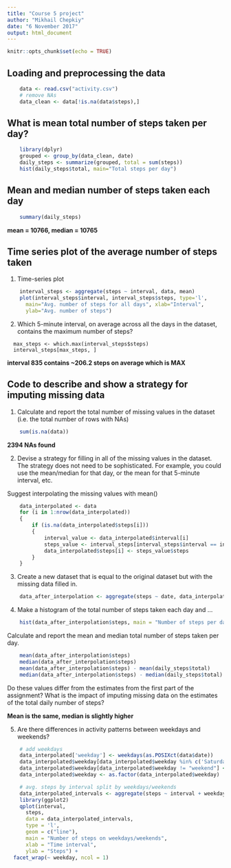 ```yaml
---
title: "Course 5 project"
author: "Mikhail Chepkiy"
date: "6 November 2017"
output: html_document
---
```


```r
knitr::opts_chunk$set(echo = TRUE)
```

## Loading and preprocessing the data
```r
    data <- read.csv("activity.csv")
    # remove NAs
    data_clean <- data[!is.na(data$steps),]
```

## What is mean total number of steps taken per day?
```r
    library(dplyr)
    grouped <- group_by(data_clean, date)
    daily_steps <- summarize(grouped, total = sum(steps))
    hist(daily_steps$total, main="Total steps per day")
```

## Mean and median number of steps taken each day
```r
    summary(daily_steps)
```
**mean = 10766, median = 10765**

## Time series plot of the average number of steps taken
1. Time-series plot
```r
    interval_steps <- aggregate(steps ~ interval, data, mean)
    plot(interval_steps$interval, interval_steps$steps, type='l', 
      main="Avg. number of steps for all days", xlab="Interval", 
      ylab="Avg. number of steps")
```
2. Which 5-minute interval, on average across all the days in the dataset, contains the maximum number of steps?
```[r]
  max_steps <- which.max(interval_steps$steps)
  interval_steps[max_steps, ]
```
**interval 835 contains ~206.2 steps on average which is MAX**

## Code to describe and show a strategy for imputing missing data

1. Calculate and report the total number of missing values in the dataset (i.e. the total number of rows with NAs)

```r
    sum(is.na(data))
```
**2394 NAs found**

2. Devise a strategy for filling in all of the missing values in the dataset. The strategy does not need to be sophisticated. For example, you could use the mean/median for that day, or the mean for that 5-minute interval, etc.

Suggest interpolating the missing values with mean()
```r
    data_interpolated <- data
    for (i in 1:nrow(data_interpolated)) 
    {
        if (is.na(data_interpolated$steps[i])) 
        {
            interval_value <- data_interpolated$interval[i]
            steps_value <- interval_steps[interval_steps$interval == interval_value,]
            data_interpolated$steps[i] <- steps_value$steps
        }
    }
```

3. Create a new dataset that is equal to the original dataset but with the missing data filled in.

```r
    data_after_interpolation <- aggregate(steps ~ date, data_interpolated, sum)
```

4. Make a histogram of the total number of steps taken each day and ... 

```r
    hist(data_after_interpolation$steps, main = "Number of steps per day after interpolation")
```

Calculate and report the mean and median total number of steps taken per day. 

```r
    mean(data_after_interpolation$steps)
    median(data_after_interpolation$steps)
    mean(data_after_interpolation$steps) - mean(daily_steps$total)
    median(data_after_interpolation$steps) - median(daily_steps$total)
```
Do these values differ from the estimates from the first part of the assignment? What is the impact of imputing missing data on the estimates of the total daily number of steps?

**Mean is the same, median is slightly higher**

5. Are there differences in activity patterns between weekdays and weekends?

```r
    # add weekdays
    data_interpolated['weekday'] <- weekdays(as.POSIXct(data$date))
    data_interpolated$weekday[data_interpolated$weekday %in% c('Saturday','Sunday')] <- "weekend"
    data_interpolated$weekday[data_interpolated$weekday != "weekend"] <- "weekday"
    data_interpolated$weekday <- as.factor(data_interpolated$weekday)

    # avg. steps by interval split by weekdays/weekends
    data_interpolated_intervals <- aggregate(steps ~ interval + weekday, data_interpolated, mean)
    library(ggplot2)
    qplot(interval, 
      steps, 
      data = data_interpolated_intervals, 
      type = 'l', 
      geom = c("line"), 
      main = "Number of steps on weekdays/weekends",
      xlab = "Time interval", 
      ylab = "Steps") +
  facet_wrap(~ weekday, ncol = 1)
```